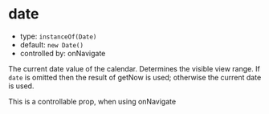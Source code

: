 
# date

- type: `instanceOf(Date)`
- default: `new Date()`
- controlled by: <LinkTo kind="props" story="on-navigate">onNavigate</LinkTo>

The current date value of the calendar. Determines the visible view range.
If `date` is omitted then the result of <LinkTo kind="props" story="get-now">getNow</LinkTo> is used; otherwise the
current date is used.

This is a controllable prop, when using <LinkTo kind="props" story="on-navigate">onNavigate</LinkTo>

<Canvas>
  <Story id="props--cal-date" />
</Canvas>

